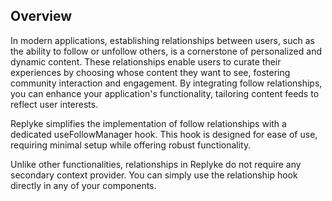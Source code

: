 ## Overview

In modern applications, establishing relationships between users, such as the ability to follow or unfollow others, is a cornerstone of personalized and dynamic content. These relationships enable users to curate their experiences by choosing whose content they want to see, fostering community interaction and engagement. By integrating follow relationships, you can enhance your application's functionality, tailoring content feeds to reflect user interests.

Replyke simplifies the implementation of follow relationships with a dedicated useFollowManager hook. This hook is designed for ease of use, requiring minimal setup while offering robust functionality.

Unlike other functionalities, relationships in Replyke do not require any secondary context provider. You can simply use the relationship hook directly in any of your components.
